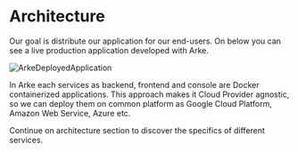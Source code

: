 # Architecture
Our goal is distribute our application for our end-users. On below you can see a live production application developed
with Arke.

![ArkeDeployedApplication](/architecture/architecture_deployed_1.png)

In Arke each services as backend, frontend and console are Docker containerized applications. This approach makes it
Cloud Provider agnostic, so we can deploy them on common platform as Google Cloud Platform, Amazon Web Service, Azure etc.

Continue on architecture section to discover the specifics of different services.

